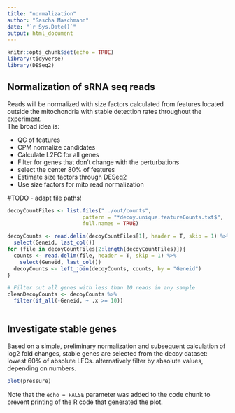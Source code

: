 ```yaml
---
title: "normalization"
author: "Sascha Maschmann"
date: "`r Sys.Date()`"
output: html_document
---
```


```r
knitr::opts_chunk$set(echo = TRUE)
library(tidyverse)
library(DESeq2)
```

## Normalization of sRNA seq reads
Reads will be normalized with size factors calculated from features located outside the mitochondria with stable detection rates throughout the experiment.  
The broad idea is:  

- QC of features
- CPM normalize candidates
- Calculate L2FC for all genes
- Filter for genes that don't change with the perturbations
- select the center 80% of features
- Estimate size factors through DESeq2
- Use size factors for mito read normalization

#TODO - adapt file paths!

```r
decoyCountFiles <- list.files("../out/counts",
                        pattern = "*decoy.unique.featureCounts.txt$",
                        full.names = TRUE)

decoyCounts <- read.delim(decoyCountFiles[1], header = T, skip = 1) %>% 
  select(Geneid, last_col())
for (file in decoyCountFiles[2:length(decoyCountFiles)]){
  counts <- read.delim(file, header = T, skip = 1) %>% 
    select(Geneid, last_col())
  decoyCounts <- left_join(decoyCounts, counts, by = "Geneid")
}

# Filter out all genes with less than 10 reads in any sample
cleanDecoyCounts <- decoyCounts %>% 
  filter(if_all(-Geneid, ~ .x >= 10))
  
```

## Investigate stable genes  
Based on a simple, preliminary normalization and subsequent calculation of log2 fold changes, stable genes are selected from the decoy dataset: lowest 60% of absolute LFCs. alternatively filter by absolute values, depending on numbers.
```r
plot(pressure)
```

Note that the `echo = FALSE` parameter was added to the code chunk to prevent printing of the R code that generated the plot.
